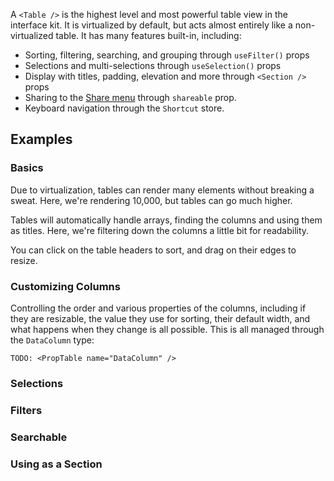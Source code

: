 A `<Table />` is the highest level and most powerful table view in the interface kit.
It is virtualized by default, but acts almost entirely like a non-virtualized table.
It has many features built-in, including:

- Sorting, filtering, searching, and grouping through `useFilter()` props
- Selections and multi-selections through `useSelection()` props
- Display with titles, padding, elevation and more through `<Section />` props
- Sharing to the [Share menu]() through `shareable` prop.
- Keyboard navigation through the `Shortcut` store.

## Examples

### Basics

Due to virtualization, tables can render many elements without breaking a sweat. Here, we're rendering
10,000, but tables can go much higher.

Tables will automatically handle arrays, finding the columns and using them as titles. Here, we're filtering down the
columns a little bit for readability.

You can click on the table headers to sort, and drag on their edges to resize.

<Example id="Simple" />

### Customizing Columns

Controlling the order and various properties of the columns, including if they are resizable, the value they use for sorting, their default width, and what happens when they change is all possible.
This is all managed through the `DataColumn` type:

`TODO: <PropTable name="DataColumn" />`

<Example id="Columns" name="Custom Username Column" />

### Selections

### Filters

### Searchable

### Using as a Section
